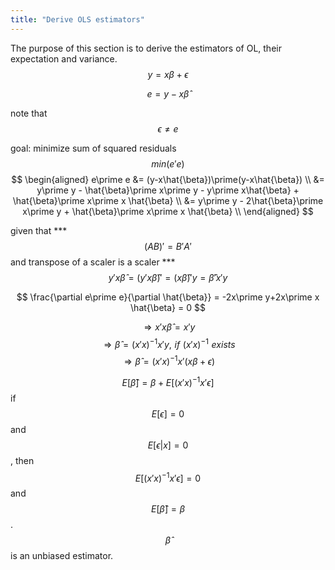 ```yaml
---
title: "Derive OLS estimators"
---
```

The purpose of this section is to derive the estimators of OL, their expectation and variance.
$$ y = x\beta + \epsilon$$

$$ e = y-x\hat{\beta} $$

note that $$\epsilon  \neq e$$

goal: minimize sum of squared residuals $$ min(e\prime e) $$ 
$$
\begin{aligned}
e\prime e &=  (y-x\hat{\beta})\prime(y-x\hat{\beta}) \\
&= y\prime y - \hat{\beta}\prime x\prime y - y\prime x\hat{\beta} + \hat{\beta}\prime x\prime x \hat{\beta} \\
&= y\prime y - 2\hat{\beta}\prime x\prime y + \hat{\beta}\prime x\prime x \hat{\beta} \\
\end{aligned}
$$

given that
*** $$ (AB)\prime = B\prime A\prime $$
and transpose of a scaler is a scaler
*** $$ y\prime x \hat{\beta} = (y\prime x \hat{\beta})\prime = (x\hat{\beta})\prime y = \hat{\beta}\prime x\prime y $$

$$ \frac{\partial e\prime e}{\partial \hat{\beta}} = -2x\prime y+2x\prime x \hat{\beta} = 0 $$


$$ \Rightarrow x\prime x \hat{\beta} = x\prime y $$
$$ \Rightarrow \hat{\beta} = (x\prime x)^{-1}x\prime y ,\,\, if \,\, (x\prime x)^{-1} \,\, exists $$
$$ \Rightarrow \hat{\beta} = (x\prime x)^{-1}x\prime (x\beta + \epsilon)  $$

$$ E[ \hat{\beta}] = \beta + E[(x\prime x)^{-1}x\prime \epsilon]$$
if $$ E[\epsilon] =0 $$ and $$E[\epsilon | x] = 0 $$, then $$ E[(x\prime x)^{-1}x\prime \epsilon] = 0 $$ and $$E[ \hat{\beta}] = \beta $$. $$\hat{\beta}$$ is an unbiased estimator.


